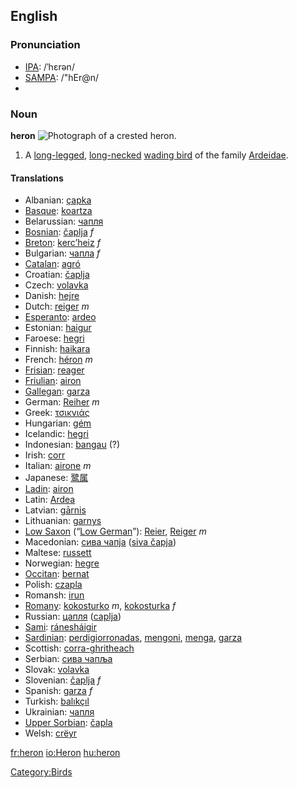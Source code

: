 ==English==
{{Wikipedia}}
===Pronunciation===
*[[IPA]]: /ˈhɛrən/
*[[SAMPA]]: /"hEr@n/
*{{audio|en-us-heron.ogg|Audio (US)}}

===Noun===
'''heron'''
[[Image:Crested heron.jpg|thumb|right|Photograph of a crested heron.]]
#A [[long-legged]], [[long-necked]] [[wading bird]] of the family [[Ardeidae]].

====Translations====
*Albanian: [[çapka]]
*[[Basque]]: [[koartza]] 
*Belarussian: [[чапля]]
*[[Bosnian]]: [[čaplja]] ''f''
*[[Breton]]: [[kerc’heiz]] ''f''
*Bulgarian: [[чапла]] ''f''
*[[Catalan]]: [[agró]]
*Croatian: [[čaplja]]
*Czech: [[volavka]]
*Danish: [[hejre]]
*Dutch: [[reiger]] ''m''
*[[Esperanto]]: [[ardeo]]
*Estonian: [[haigur]]
*Faroese: [[hegri]]
*Finnish: [[haikara]]
*French: [[héron]] ''m''
*[[Frisian]]: [[reager]]
*[[Friulian]]: [[airon]]
*[[Gallegan]]: [[garza]]
*German: [[Reiher]] ''m''
*Greek: [[τσικνιάς]] '' ''
*Hungarian: [[gém]]
*Icelandic: [[hegri]]
*Indonesian: [[bangau]] (?)
*Irish: [[corr]]
*Italian: [[airone]] ''m''
*Japanese: [[鹭属]]
*[[Ladin]]: [[airon]]
*Latin: [[Ardea]] '' ''
*Latvian: [[gārnis]]
*Lithuanian: [[garnys]]
*[[Low Saxon]] (“[[Low German]]”): [[Reier]], [[Reiger]] ''m''
*Macedonian: [[сива чапjа]] ([[siva čapja]])
*Maltese: [[russett]]
*Norwegian: [[hegre]]
*[[Occitan]]: [[bernat]]
*Polish: [[czapla]] '' ''
*Romansh: [[irun]]
*[[Romany]]: [[kokosturko]] ''m'', [[kokosturka]] ''f''
*Russian: [[цапля]] ([[caplja]]) '' ''
*[[Sami]]: [[ránesháigir]]
*[[Sardinian]]: [[perdigiorronadas]], [[mengoni]], [[menga]], [[garza]]
*Scottish: [[corra-ghritheach]]
*Serbian: [[сива чапља]]
*Slovak: [[volavka]]
*Slovenian: [[čaplja]] ''f''
*Spanish: [[garza]] ''f''
*Turkish: [[balıkçıl]]
*Ukrainian: [[чапля]]
*[[Upper Sorbian]]: [[čapla]]
*Welsh: [[crëyr]]

[[Category:Birds]]
[[fr:heron]]
[[io:Heron]]
[[hu:heron]]